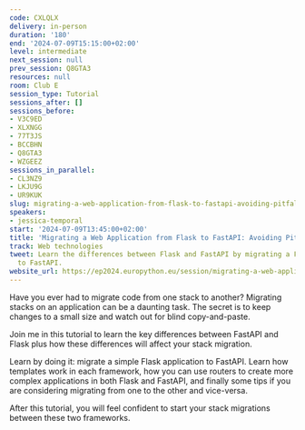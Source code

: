 ```yaml
---
code: CXLQLX
delivery: in-person
duration: '180'
end: '2024-07-09T15:15:00+02:00'
level: intermediate
next_session: null
prev_session: Q8GTA3
resources: null
room: Club E
session_type: Tutorial
sessions_after: []
sessions_before:
- V3C9ED
- XLXNGG
- 77T3JS
- BCCBHN
- Q8GTA3
- WZGEEZ
sessions_in_parallel:
- CL3NZ9
- LKJU9G
- UR9KUK
slug: migrating-a-web-application-from-flask-to-fastapi-avoiding-pitfalls
speakers:
- jessica-temporal
start: '2024-07-09T13:45:00+02:00'
title: 'Migrating a Web Application from Flask to FastAPI: Avoiding Pitfalls'
track: Web technologies
tweet: Learn the differences between Flask and FastAPI by migrating a Flask web app
  to FastAPI.
website_url: https://ep2024.europython.eu/session/migrating-a-web-application-from-flask-to-fastapi-avoiding-pitfalls
---
```


Have you ever had to migrate code from one stack to another? Migrating stacks on an application can be a daunting task. The secret is to keep changes to a small size and watch out for blind copy-and-paste.

Join me in this tutorial to learn the key differences between FastAPI and Flask plus how these differences will affect your stack migration.

Learn by doing it: migrate a simple Flask application to FastAPI. Learn how templates work in each framework, how you can use routers to create more complex applications in both Flask and FastAPI, and finally some tips if you are considering migrating from one to the other and vice-versa.

After this tutorial, you will feel confident to start your stack migrations between these two frameworks.
